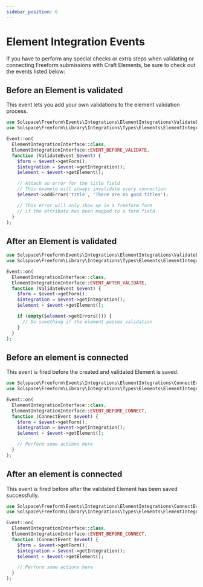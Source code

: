 ```yaml
---
sidebar_position: 6
---
```


# Element Integration Events

If you have to perform any special checks or extra steps when validating or connecting Freeform submissions with Craft Elements, be sure to check out the events listed below:

## Before an Element is validated

This event lets you add your own validations to the element validation process.

```php showLineNumbers
use Solspace\Freeform\Events\Integrations\ElementIntegrations\ValidateEvent;
use Solspace\Freeform\Library\Integrations\Types\Elements\ElementIntegrationInterface;

Event::on(
  ElementIntegrationInterface::class,
  ElementIntegrationInterface::EVENT_BEFORE_VALIDATE,
  function (ValidateEvent $event) {
    $form = $event->getForm();
    $integration = $event->getIntegration();
    $element = $event->getElement();

    // Attach an error for the title field
    // This example will always invalidate every connection
    $element->addError('title', 'There are no good titles');

    // This error will only show up in a freeform form
    // if the attribute has been mapped to a form field.
  }
);
```

## After an Element is validated

```php showLineNumbers
use Solspace\Freeform\Events\Integrations\ElementIntegrations\ValidateEvent;
use Solspace\Freeform\Library\Integrations\Types\Elements\ElementIntegrationInterface;

Event::on(
  ElementIntegrationInterface::class,
  ElementIntegrationInterface::EVENT_AFTER_VALIDATE,
  function (ValidateEvent $event) {
    $form = $event->getForm();
    $integration = $event->getIntegration();
    $element = $event->getElement();

    if (empty($element->getErrors())) {
      // Do something if the element passes validation
    }
  }
);
```

## Before an element is connected

This event is fired before the created and validated Element is saved.

```php showLineNumbers
use Solspace\Freeform\Events\Integrations\ElementIntegrations\ConnectEvent;
use Solspace\Freeform\Library\Integrations\Types\Elements\ElementIntegrationInterface;

Event::on(
  ElementIntegrationInterface::class,
  ElementIntegrationInterface::EVENT_BEFORE_CONNECT,
  function (ConnectEvent $event) {
    $form = $event->getForm();
    $integration = $event->getIntegration();
    $element = $event->getElement();

    // Perform some actions here
  }
);
```

## After an element is connected

This event is fired before after the validated Element has been saved successfully.

```php showLineNumbers
use Solspace\Freeform\Events\Integrations\ElementIntegrations\ConnectEvent;
use Solspace\Freeform\Library\Integrations\Types\Elements\ElementIntegrationInterface;

Event::on(
  ElementIntegrationInterface::class,
  ElementIntegrationInterface::EVENT_BEFORE_CONNECT,
  function (ConnectEvent $event) {
    $form = $event->getForm();
    $integration = $event->getIntegration();
    $element = $event->getElement();

    // Perform some actions here
  }
);
```
